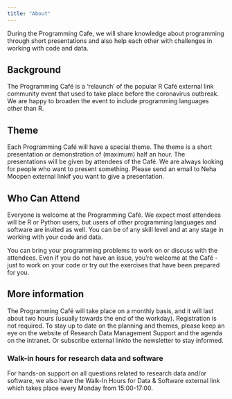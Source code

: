 ```yaml
---
title: "About"
---
```


During the Programming Cafe, we will share knowledge about programming through short presentations and also help each other with challenges in working with code and data.

## Background

The Programming Café is a ‘relaunch’ of the popular R Café external link community event that used to take place before the coronavirus outbreak. We are happy to broaden the event to include programming languages other than R.

## Theme

Each Programming Café will have a special theme. The theme is a short presentation or demonstration of (maximum) half an hour. The presentations will be given by attendees of the Café. We are always looking for people who want to present something. Please send an email to Neha Moopen  external linkif you want to give a presentation.

## Who Can Attend

Everyone is welcome at the Programming Café. We expect most attendees will be R or Python users, but users of other programming languages and software are invited as well. You can be of any skill level and at any stage in working with your code and data.

You can bring your programming problems to work on or discuss with the attendees. Even if you do not have an issue, you’re welcome at the Café - just to work on your code or try out the exercises that have been prepared for you.

## More information

The Programming Café will take place on a monthly basis, and it will last about two hours (usually towards the end of the workday). Registration is not required. To stay up to date on the planning and themes, please keep an eye on the website of Research Data Management Support and the agenda on the intranet. Or subscribe external linkto the newsletter to stay informed.

### Walk-in hours for research data and software

For hands-on support on all questions related to research data and/or software, we also have the Walk-In Hours for Data & Software external link which takes place every Monday from 15:00-17:00.

